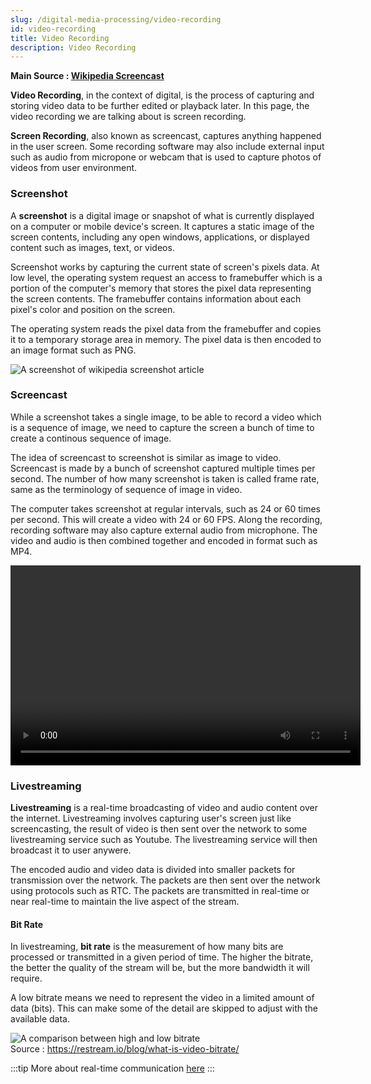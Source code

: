 ```yaml
---
slug: /digital-media-processing/video-recording
id: video-recording
title: Video Recording
description: Video Recording
---
```



**Main Source : [Wikipedia Screencast](https://en.wikipedia.org/wiki/Screencast)**

**Video Recording**, in the context of digital, is the process of capturing and storing video data
to be further edited or playback later. In this page, the video recording we are talking about is screen recording.

**Screen Recording**, also known as screencast, captures anything happened in the user screen.
Some recording software may also include external input such as audio from micropone or
webcam that is used to capture photos of videos from user environment.

### Screenshot

A **screenshot** is a digital image or snapshot of what is currently displayed on
a computer or mobile device's screen. It captures a static image of the screen contents,
including any open windows, applications, or displayed content such as images, text, or videos.

Screenshot works by capturing the current state of screen's pixels data.
At low level, the operating system request an access to framebuffer which is
a portion of the computer's memory that stores the pixel data representing the screen contents.
The framebuffer contains information about each pixel's color and position on the screen.

The operating system reads the pixel data from the framebuffer and copies it to
a temporary storage area in memory. The pixel data is then encoded to an image format such as PNG.

![A screenshot of wikipedia screenshot article](./screenshot.png)

### Screencast

While a screenshot takes a single image, to be able to record a video which is a sequence of image,
we need to capture the screen a bunch of time to create a continous sequence of image.

The idea of screencast to screenshot is similar as image to video. Screencast is made by
a bunch of screenshot captured multiple times per second. The number of how many
screenshot is taken is called frame rate, same as the terminology of sequence of image in video.

The computer takes screenshot at regular intervals, such as 24 or 60 times per second.
This will create a video with 24 or 60 FPS. Along the recording, recording software
may also capture external audio from microphone. The video and audio is then combined together
and encoded in format such as MP4.

<video width="560" height="320" controls>
  <source src={screencast} />
</video>

### Livestreaming

**Livestreaming** is a real-time broadcasting of video and audio content over the internet.
Livestreaming involves capturing user's screen just like screencasting, the result of video
is then sent over the network to some livestreaming service such as Youtube. The livestreaming
service will then broadcast it to user anywere.

The encoded audio and video data is divided into smaller packets for transmission over the network.
The packets are then sent over the network using protocols such as RTC.
The packets are transmitted in real-time or near real-time to maintain the live aspect of the stream.

#### Bit Rate

In livestreaming, **bit rate** is the measurement of how many bits are processed or 
transmitted in a given period of time. The higher the bitrate, the better the quality of 
the stream will be, but the more bandwidth it will require. 

A low bitrate means we need to represent the video in a limited amount of data (bits).
This can make some of the detail are skipped to adjust with the available data.

![A comparison between high and low bitrate](./bit-rate.png)  
Source : https://restream.io/blog/what-is-video-bitrate/

:::tip
More about real-time communication [here](/computer-networking/real-time-communication-rtc)
:::
